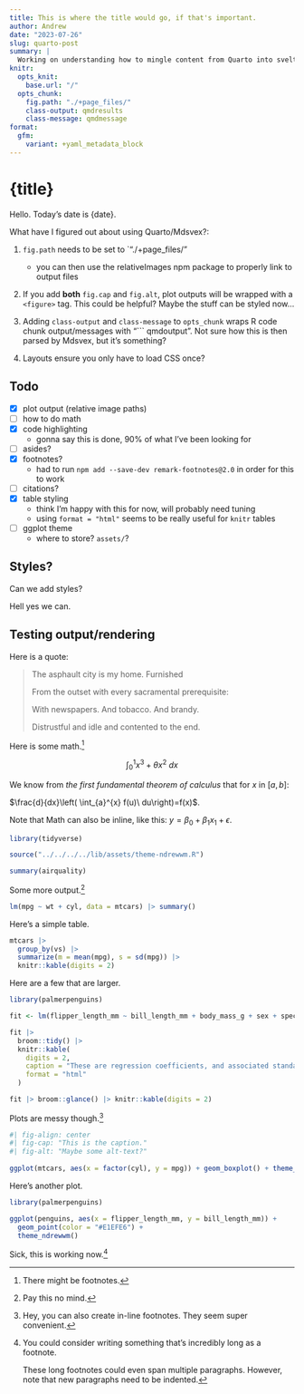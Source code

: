 ```yaml
---
title: This is where the title would go, if that's important.
author: Andrew
date: "2023-07-26"
slug: quarto-post
summary: |
  Working on understanding how to mingle content from Quarto into sveltekit.
knitr:
  opts_knit: 
    base.url: "/"
  opts_chunk:
    fig.path: "./+page_files/"
    class-output: qmdresults
    class-message: qmdmessage
format:
  gfm:
    variant: +yaml_metadata_block
---
```


<script>
  import Summary from "./metadata_getter.svelte";
  import Head from "$lib/components/Head.svelte";
</script>

<Head {title} />

# {title}

Hello. Today's date is {date}.

<!-- This is just an example of how you can easily bring in components! -->
<Summary summary="{summary}" />

What have I figured out about using Quarto/Mdsvex?:

1. `fig.path` needs to be set to `"./+page_files/"
    - you can then use the relativeImages npm package to properly link to output files

2. If you add **both** `fig.cap` and `fig.alt`, plot outputs will be wrapped with a `<figure>` tag. This could be helpful? Maybe the stuff can be styled now...

3. Adding `class-output` and `class-message` to `opts_chunk` wraps R code chunk output/messages with "``` qmdoutput". Not sure how this is then parsed by Mdsvex, but it's something?

4. Layouts ensure you only have to load CSS once?

## Todo

- [x] plot output (relative image paths)
- [ ] how to do math
- [x] code highlighting
    - gonna say this is done, 90% of what I've been looking for
- [ ] asides?
- [x] footnotes?
    - had to run `npm add --save-dev remark-footnotes@2.0` in order for this to work
- [ ] citations?
- [x] table styling
    - think I'm happy with this for now, will probably need tuning
    - using `format = "html"` seems to be really useful for `knitr` tables
- [ ] ggplot theme
    - where to store? `assets/`?

## Styles?

Can we add styles?

Hell yes we can.

## Testing output/rendering

Here is a quote:

> The asphault city is my home. Furnished
> 
> From the outset with every sacramental prerequisite:
> 
> With newspapers. And tobacco. And brandy.
> 
> Distrustful and idle and contented to the end.

Here is some math.[^1]

$$
\int_0^1 x^3 + \theta x^2\ dx
$$

::: {.column-margin}
We know from *the first fundamental theorem of calculus* that for $x$ in $[a, b]$:

$\frac{d}{dx}\left( \int_{a}^{x} f(u)\ du\right)=f(x)$.
:::

Note that Math can also be inline, like this: $y = \beta_0 + \beta_1 x_1 + \epsilon$.

```r
library(tidyverse)

source("../../../../lib/assets/theme-ndrewwm.R")
```

```r
summary(airquality)
```

Some more output.^[Pay this no mind.]

```r
lm(mpg ~ wt + cyl, data = mtcars) |> summary()
```

Here's a simple table.

```r
mtcars |>
  group_by(vs) |>
  summarize(m = mean(mpg), s = sd(mpg)) |>
  knitr::kable(digits = 2)
```

Here are a few that are larger.

```r
library(palmerpenguins)

fit <- lm(flipper_length_mm ~ bill_length_mm + body_mass_g + sex + species, data = penguins)

fit |>
  broom::tidy() |>
  knitr::kable(
    digits = 2,
    caption = "These are regression coefficients, and associated standard errors.",
    format = "html"
  )

fit |> broom::glance() |> knitr::kable(digits = 2)
```

Plots are messy though.^[Hey, you can also create in-line footnotes. They seem super convenient.]

```r
#| fig-align: center
#| fig-cap: "This is the caption."
#| fig-alt: "Maybe some alt-text?"
 
ggplot(mtcars, aes(x = factor(cyl), y = mpg)) + geom_boxplot() + theme_ndrewwm()
```

Here's another plot.

```r
library(palmerpenguins)

ggplot(penguins, aes(x = flipper_length_mm, y = bill_length_mm)) +
  geom_point(color = "#E1EFE6") +
  theme_ndrewwm()
```

Sick, this is working now.[^2]

[^1]: There might be footnotes.

[^2]: You could consider writing something that's incredibly long as a footnote.

    These long footnotes could even span multiple paragraphs. However, note that new paragraphs need to be indented.
